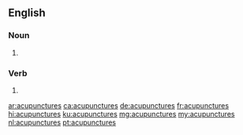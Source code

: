 ==English==

===Noun===
{{head|en|noun plural form}}

# {{plural of|acupuncture|lang=en}}

===Verb===
{{head|en|verb form}}

# {{en-third-person singular of|acupuncture}}

[[ar:acupunctures]]
[[ca:acupunctures]]
[[de:acupunctures]]
[[fr:acupunctures]]
[[hi:acupunctures]]
[[ku:acupunctures]]
[[mg:acupunctures]]
[[my:acupunctures]]
[[nl:acupunctures]]
[[pt:acupunctures]]